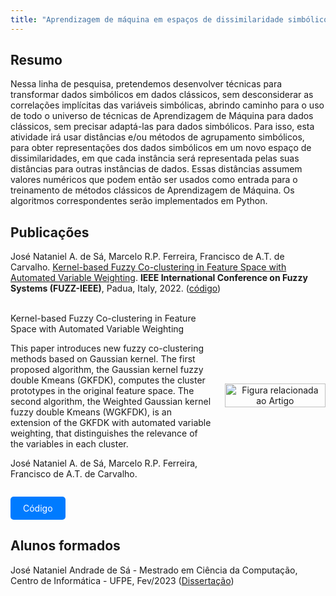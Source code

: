 ```yaml
---
title: "Aprendizagem de máquina em espaços de dissimilaridade simbólicos"
---
```


::: {style="text-align: justify"}
## Resumo
:::
Nessa linha de pesquisa, pretendemos desenvolver técnicas para transformar dados simbólicos em dados clássicos, sem desconsiderar as correlações implícitas das variáveis simbólicas, abrindo caminho para o uso de todo o universo de técnicas de Aprendizagem de Máquina para dados clássicos, sem precisar adaptá-las para dados simbólicos. Para isso, esta atividade irá usar distâncias e/ou métodos de agrupamento simbólicos, para obter representações dos dados simbólicos em um novo espaço de dissimilaridades, em que cada instância será representada pelas suas distâncias para outras instâncias de dados. Essas distâncias assumem valores numéricos que podem então ser usados como entrada para o treinamento de métodos clássicos de Aprendizagem de Máquina. Os algoritmos correspondentes serão implementados em Python.

::: {style="text-align: justify"}
## Publicações
:::

José Nataniel A. de Sá, Marcelo R.P. Ferreira, Francisco de A.T. de Carvalho. [Kernel-based Fuzzy Co-clustering in Feature Space with Automated Variable Weighting](https://ieeexplore.ieee.org/abstract/document/9882838). **IEEE International Conference on Fuzzy Systems (FUZZ-IEEE)**, Padua, Italy, 2022. ([código](https://github.com/Natandradesa/Kernel-Fuzzy-Co-clustering-in-Feature-Space))

::: {style="display: flex; align-items: center; gap: 20px;"}
::: {style="flex: 2;"}
<p style="font-weight: bold; font-size: 1.2em;">

<a href="https://ieeexplore.ieee.org/abstract/document/9882838" target="_blank" 
         style="color: inherit; text-decoration: none;"
         onmouseover="this.style.color='#007BFF'; this.style.textDecoration='underline';" 
         onmouseout="this.style.color='inherit'; this.style.textDecoration='none';"> Kernel-based Fuzzy Co-clustering in Feature Space with Automated Variable Weighting </a>

</p>

<p>This paper introduces new fuzzy co-clustering methods based on Gaussian kernel. The first proposed algorithm, the Gaussian kernel fuzzy double Kmeans (GKFDK), computes the cluster prototypes in the original feature space. The second algorithm, the Weighted Gaussian kernel fuzzy double Kmeans (WGKFDK), is an extension of the GKFDK with automated variable weighting, that distinguishes the relevance of the variables in each cluster.</p>

<p style="font-size: 0.9em; color: #555;">

José Nataniel A. de Sá, Marcelo R.P. Ferreira, Francisco de A.T. de Carvalho.

</p>
:::

::: {style="flex: 1; text-align: center;"}
<img src="images/paper_co_clustering.png" alt="Figura relacionada ao Artigo" style="width: 100%; max-width: 200px;"/>
:::
:::

<p style="text-align: left;">

<a href="https://github.com/Natandradesa/Kernel-Fuzzy-Co-clustering-in-Feature-Space" target="_blank" style="display: inline-block; padding: 10px 20px; background-color: #007BFF; color: white; text-decoration: none; border-radius: 5px;"> Código </a>

</p>

## Alunos formados

José Nataniel Andrade de Sá - Mestrado em Ciência da Computação, Centro de Informática - UFPE, Fev/2023 ([Dissertação](https://repositorio.ufpe.br/bitstream/123456789/49514/1/DISSERTAÇÃO%20José%20Nataniel%20Andrade%20de%20Sá.pdf))
